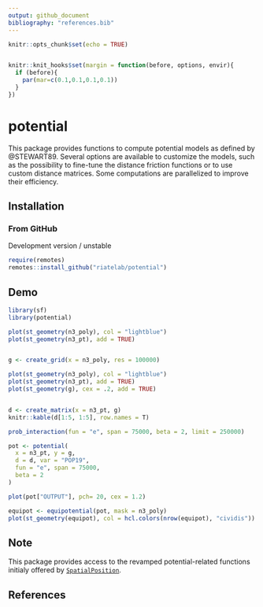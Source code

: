 ```yaml
---
output: github_document
bibliography: "references.bib"
---
```



```r
knitr::opts_chunk$set(echo = TRUE)


knitr::knit_hooks$set(margin = function(before, options, envir){
  if (before){
    par(mar=c(0.1,0.1,0.1,0.1))
  } 
})

```

# potential

This package provides functions to compute potential models as
defined by @STEWART89. Several options
are available to customize the models, such as the possibility to fine-tune
the distance friction functions or to use custom distance matrices. Some
computations are parallelized to improve their efficiency.


## Installation

### From GitHub
Development version / unstable

```r
require(remotes)
remotes::install_github("riatelab/potential")
```

## Demo

```r
library(sf)
library(potential)

plot(st_geometry(n3_poly), col = "lightblue")
plot(st_geometry(n3_pt), add = TRUE)


g <- create_grid(x = n3_poly, res = 100000)

plot(st_geometry(n3_poly), col = "lightblue")
plot(st_geometry(n3_pt), add = TRUE)
plot(st_geometry(g), cex = .2, add = TRUE)


d <- create_matrix(x = n3_pt, g)
knitr::kable(d[1:5, 1:5], row.names = T)


```

```r
prob_interaction(fun = "e", span = 75000, beta = 2, limit = 250000)
```

```r
pot <- potential(
  x = n3_pt, y = g,
  d = d, var = "POP19",
  fun = "e", span = 75000,
  beta = 2
)

plot(pot["OUTPUT"], pch= 20, cex = 1.2)

```



```r
equipot <- equipotential(pot, mask = n3_poly)
plot(st_geometry(equipot), col = hcl.colors(nrow(equipot), "cividis"))
```



## Note

This package provides access to the revamped potential-related functions 
initialy offered by 
[`SpatialPosition`](https://CRAN.R-project.org/package=SpatialPosition).

## References









